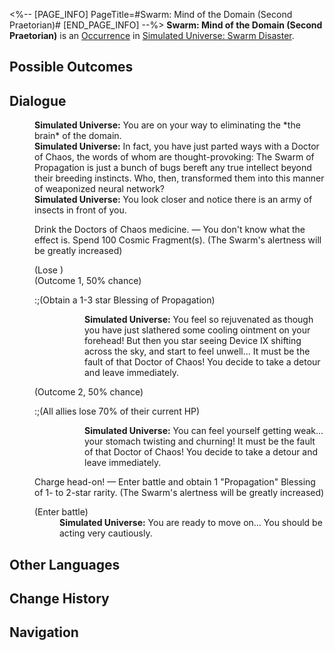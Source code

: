 <%-- [PAGE_INFO]
PageTitle=#Swarm: Mind of the Domain (Second Praetorian)#
[END_PAGE_INFO] --%>
{{Stub}}
{{Simulated Universe Event Infobox
|id            = 19201-2
|title         = 
|image         = Occurrence Swarm.png
|domains_su    = 
|domains_ext   = 
|domains_swarm = Unknown
|domains_gng   = 
|domains_du    = 
|requirements  = 
|prev          = 
|next          = 
|characters    = 
|factions      = 
|order         = 040
|order_du      = 
}}
'''Swarm: Mind of the Domain (Second Praetorian)''' is an [[Simulated Universe/Occurrence|Occurrence]] in [[Simulated Universe: Swarm Disaster]].

==Possible Outcomes==
{{Possible Outcomes
|choice_1 = Drink the Doctors of Chaos medicine.
|result_1 = You don't know what the effect is. Spend 100 Cosmic Fragment(s). (The Swarm's alertness will be greatly increased)

|choice_2 = Charge head-on!
|result_2 = Enter battle and obtain 1 "Propagation" Blessing of 1- to 2-star rarity. (The Swarm's alertness will be greatly increased)

}}
<!--
==Gameplay Notes==
* 
-->
==Dialogue==
{{Dialogue Start}}
:'''Simulated Universe:''' You are on your way to eliminating the *the brain* of the domain.
:'''Simulated Universe:''' In fact, you have just parted ways with a Doctor of Chaos, the words of whom are thought-provoking: The Swarm of Propagation is just a bunch of bugs bereft any true intellect beyond their breeding instincts. Who, then, transformed them into this manner of weaponized neural network?
:'''Simulated Universe:''' You look closer and notice there is an army of insects in front of you.
:{{DIcon|Star}} Drink the Doctors of Chaos medicine. &mdash; You don't know what the effect is. Spend 100 Cosmic Fragment(s). (The Swarm's alertness will be greatly increased)
:;(Lose {{Item|Cosmic Fragment|20|x=100}})
:;(Outcome 1, 50% chance)
::;(Obtain a 1-3 star Blessing of Propagation)
:::'''Simulated Universe:''' You feel so rejuvenated as though you have just slathered some cooling ointment on your forehead! But then you star seeing Device IX shifting across the sky, and start to feel unwell... It must be the fault of that Doctor of Chaos! You decide to take a detour and leave immediately.
:;(Outcome 2, 50% chance)
::;(All allies lose 70% of their current HP)
:::'''Simulated Universe:''' You can feel yourself getting weak... your stomach twisting and churning! It must be the fault of that Doctor of Chaos! You decide to take a detour and leave immediately.
:{{DIcon|Star}} Charge head-on! &mdash; Enter battle and obtain 1 "Propagation" Blessing of 1- to 2-star rarity. (The Swarm's alertness will be greatly increased)
:;(Enter battle)
::{{Enemy List|Juvenile Sting*3; Lesser Sting*1}}
::'''Simulated Universe:''' You are ready to move on... You should be acting very cautiously.
{{Dialogue End}}

==Other Languages==
{{Other Languages
|en   = Swarm: Mind of the Domain (Second Praetorian)
|zhs  = 虫潮•区域脑体（二级卫戍）
|zht  = 蟲潮•區域腦體（二級衛戍）
|ja   = {{Rubi|虫|むし}}の{{Rubi|潮|しお}}・{{Rubi|区域脳|くいきのう}}（{{Rubi|二級守備|にきゅうしゅび}}）
|ko   = 곤충 파도•구역 두뇌체(2급 경비)
|es   = Enjambre: Mente de zona (segundo pretoriano)
|fr   = Esprit de la Zone de l'Essaim (deuxième prétorien)
|ru   = Жужжание: Разум зоны (гарнизон ур. 2)
|th   = คลื่นแมลง: มันสมองแห่งอาณาเขต (กองกำลังระดับ 2)
|vi   = Côn Trùng - Khu Vực Đầu Não (Cảnh Vệ Cấp 2)
|de   = Der Schwarm: Gehirn der Region (Garnisonsstufe 2)
|id   = Swarm: Otak dari Zona (Garnisun Tingkat 2)
|pt   = Enxame: Mente do Domínio (Segundo Pretoriano)
}}

==Change History==
{{Change History|1.3}}

==Navigation==
{{Occurrence Navbox}}